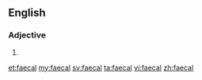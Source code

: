 ==English==

===Adjective===
{{en-adj|-}}

# {{alternative spelling of|fecal|lang=en}}

[[et:faecal]]
[[my:faecal]]
[[sv:faecal]]
[[ta:faecal]]
[[vi:faecal]]
[[zh:faecal]]